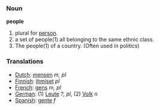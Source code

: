 === Noun ===

'''people'''

#plural for [[person]].
#a set of people(1) all belonging to the same ethnic class.
#The people(1) of a country.  (Often used in politics)

=== Translations ===
*[[Dutch]]: [[mensen]] ''m, pl''
*[[Finnish]]: [[ihmiset]] ''pl''
*[[French]]: [[gens]] ''m, pl''
*[[German]]: (1) [[Leute]] ''?, pl'', (2) [[Volk]] ''n''
*[[Spanish]]: [[gente]] ''f''
